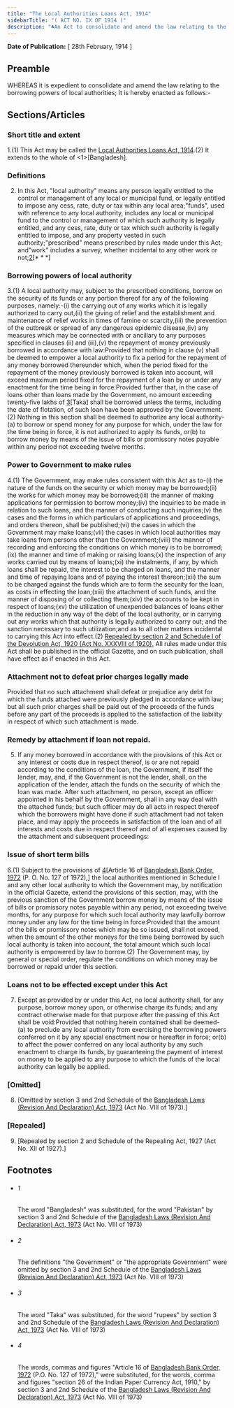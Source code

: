 ```yaml
---
title: "The Local Authorities Loans Act, 1914"
sidebarTitle: "( ACT NO. IX OF 1914 )"
description: "♣An Act to consolidate and amend the law relating to the grant of loans to Local Authorities."
---
```


**Date of Publication:** [ 28th February, 1914 ]

## Preamble

WHEREAS it is expedient to consolidate and amend the law relating to the borrowing powers of local authorities; It is hereby enacted as follows:-

## Sections/Articles

### Short title and extent

1.(1) This Act may be called the [Local Authorities Loans Act, 1914](/act-103.html "Local Authorities Loans Act, 1914").(2) It extends to the whole of <1>[Bangladesh].

### Definitions

2. In this Act, "local authority" means any person legally entitled to the control or management of any local or municipal fund, or legally entitled to impose any cess, rate, duty or tax within any local area;"funds", used with reference to any local authority, includes any local or municipal fund to the control or management of which such authority is legally entitled, and any cess, rate, duty or tax which such authority is legally entitled to impose, and any property vested in such authority;"prescribed" means prescribed by rules made under this Act; and"work" includes a survey, whether incidental to any other work or not;[2](1)[\* \* \*]

### Borrowing powers of local authority

3.(1) A local authority may, subject to the prescribed conditions, borrow on the security of its funds or any portion thereof for any of the following purposes, namely:-(i) the carrying out of any works which it is legally authorized to carry out,(ii) the giving of relief and the establishment and maintenance of relief works in times of famine or scarcity,(iii) the prevention of the outbreak or spread of any dangerous epidemic disease,(iv) any measures which may be connected with or ancillary to any purposes specified in clauses (ii) and (iii),(v) the repayment of money previously borrowed in accordance with law:Provided that nothing in clause (v) shall be deemed to empower a local authority to fix a period for the repayment of any money borrowed thereunder which, when the period fixed for the repayment of the money previously borrowed is taken into account, will exceed maximum period fixed for the repayment of a loan by or under any enactment for the time being in force:Provided further that, in the case of loans other than loans made by the Government, no amount exceeding twenty-five lakhs of [3](1)[Taka] shall be borrowed unless the terms, including the date of flotation, of such loan have been approved by the Government.(2) Nothing in this section shall be deemed to authorize any local authority-(a) to borrow or spend money for any purpose for which, under the law for the time being in force, it is not authorized to apply its funds, or(b) to borrow money by means of the issue of bills or promissory notes payable within any period not exceeding twelve months.

### Power to Government to make rules

4.(1) The Government, may make rules consistent with this Act as to-(i) the nature of the funds on the security or which money may be borrowed;(ii) the works for which money may be borrowed;(iii) the manner of making applications for permission to borrow money;(iv) the inquiries to be made in relation to such loans, and the manner of conducting such inquiries;(v) the cases and the forms in which particulars of applications and proceedings, and orders thereon, shall be published;(vi) the cases in which the Government may make loans;(vii) the cases in which local authorities may take loans from persons other than the Government;(viii) the manner of recording and enforcing the conditions on which money is to be borrowed;(ix) the manner and time of making or raising loans;(x) the inspection of any works carried out by means of loans;(xi) the instalments, if any, by which loans shall be repaid, the interest to be charged on loans, and the manner and time of repaying loans and of paying the interest thereon;(xii) the sum to be charged against the funds which are to form the security for the loan, as costs in effecting the loan;(xiii) the attachment of such funds, and the manner of disposing of or collecting them;(xiv) the accounts to be kept in respect of loans;(xv) the utilization of unexpended balances of loans either in the reduction in any way of the debt of the local authority, or in carrying out any works which that authority is legally authorized to carry out; and the sanction necessary to such utilization;and as to all other matters incidental to carrying this Act into effect.(2) [Repealed by section 2 and Schedule I of the Devolution Act, 1920 (Act No. XXXVIII of 1920).](3) All rules made under this Act shall be published in the official Gazette, and on such publication, shall have effect as if enacted in this Act.

### Attachment not to defeat prior charges legally made

Provided that no such attachment shall defeat or prejudice any debt for which the funds attached were previously pledged in accordance with law; but all such prior charges shall be paid out of the proceeds of the funds before any part of the proceeds is applied to the satisfaction of the liability in respect of which such attachment is made.

### Remedy by attachment if loan not repaid.

5. If any money borrowed in accordance with the provisions of this Act or any interest or costs due in respect thereof, is or are not repaid according to the conditions of the loan, the Government, if itself the lender, may, and, if the Government is not the lender, shall, on the application of the lender, attach the funds on the security of which the loan was made. After such attachment, no person, except an officer appointed in his behalf by the Government, shall in any way deal with the attached funds; but such officer may do all acts in respect thereof which the borrowers might have done if such attachment had not taken place, and may apply the proceeds in satisfaction of the loan and of all interests and costs due in respect thereof and of all expenses caused by the attachment and subsequent proceedings:

### Issue of short term bills

6.(1) Subject to the provisions of [4](1)[Article 16 of [Bangladesh Bank Order, 1972](/act-415.html "Bangladesh Bank Order, 1972 ") (P. O. No. 127 of 1972),] the local authorities mentioned in Schedule I and any other local authority to which the Government may, by notification in the official Gazette, extend the provisions of this section, may, with the previous sanction of the Government borrow money by means of the issue of bills or promissory notes payable within any period, not exceeding twelve months, for any purpose for which such local authority may lawfully borrow money under any law for the time being in force:Provided that the amount of the bills or promissory notes which may be so issued, shall not exceed, when the amount of the other moneys for the time being borrowed by such local authority is taken into account, the total amount which such local authority is empowered by law to borrow.(2) The Government may, by general or special order, regulate the conditions on which money may be borrowed or repaid under this section.

### Loans not to be effected except under this Act

7. Except as provided by or under this Act, no local authority shall, for any purpose, borrow money upon, or otherwise charge its funds; and any contract otherwise made for that purpose after the passing of this Act shall be void:Provided that nothing herein contained shall be deemed-(a) to preclude any local authority from exercising the borrowing powers conferred on it by any special enactment now or hereafter in force; or(b) to affect the power conferred on any local authority by any such enactment to charge its funds, by guaranteeing the payment of interest on money to be applied to any purpose to which the funds of the local authority can legally be applied.

### [Omitted]

8. [Omitted by section 3 and 2nd Schedule of the [Bangladesh Laws (Revision And Declaration) Act, 1973](/act-430.html "Bangladesh Laws (Revision And Declaration) Act, 1973") (Act No. VIII of 1973).]

### [Repealed]

9. [Repealed by section 2 and Schedule of the Repealing Act, 1927 (Act No. XII of 1927).]

## Footnotes

- ###### 1

  The word "Bangladesh" was substituted, for the word "Pakistan" by section 3 and 2nd Schedule of the [Bangladesh Laws (Revision And Declaration) Act, 1973](/act-430.html "Bangladesh Laws (Revision And Declaration) Act, 1973") (Act No. VIII of 1973)

- ###### 2

  The definitions "the Government" or "the appropriate Government" were omitted by section 3 and 2nd Schedule of the [Bangladesh Laws (Revision And Declaration) Act, 1973](/act-430.html "Bangladesh Laws (Revision And Declaration) Act, 1973") (Act No. VIII of 1973)

- ###### 3

  The word "Taka" was substituted, for the word "rupees" by section 3 and 2nd Schedule of the [Bangladesh Laws (Revision And Declaration) Act, 1973](/act-430.html "Bangladesh Laws (Revision And Declaration) Act, 1973") (Act No. VIII of 1973)

- ###### 4

  The words, commas and figures "Article 16 of [Bangladesh Bank Order, 1972](/act-415.html "Bangladesh Bank Order, 1972 ") (P.O. No. 127 of 1972)," were substituted, for the words, comma and figures "section 26 of the Indian Paper Currency Act, 1910," by section 3 and 2nd Schedule of the [Bangladesh Laws (Revision And Declaration) Act, 1973](/act-430.html "Bangladesh Laws (Revision And Declaration) Act, 1973") (Act No. VIII of 1973)
